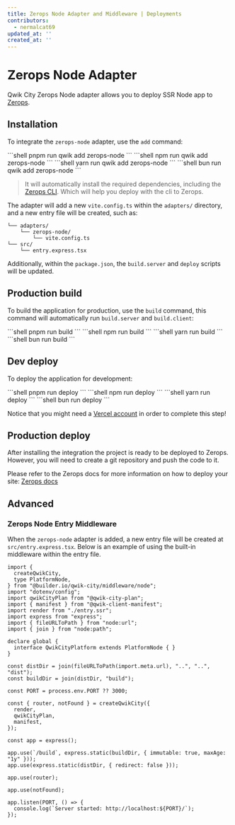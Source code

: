 ```yaml
---
title: Zerops Node Adapter and Middleware | Deployments
contributors:
  - nermalcat69
updated_at: ''
created_at: ''
---
```



# Zerops Node Adapter

Qwik City Zerops Node adapter allows you to deploy SSR Node app to [Zerops](https://zerops.io/).

## Installation

To integrate the `zerops-node` adapter, use the `add` command:

<PackageManagerTabs>
<span q:slot="pnpm">
```shell
pnpm run qwik add zerops-node
```
</span>
<span q:slot="npm">
```shell
npm run qwik add zerops-node
```
</span>
<span q:slot="yarn">
```shell
yarn run qwik add zerops-node
```
</span>
<span q:slot="bun">
```shell
bun run qwik add zerops-node
```
</span>
</PackageManagerTabs>

> It will automatically install the required dependencies, including the [Zerops CLI](https://docs.zerops.io/references/cli). Which will help you deploy with the cli to Zerops.

The adapter will add a new `vite.config.ts` within the `adapters/` directory, and a new entry file will be created, such as:

```shell
└── adapters/
    └── zerops-node/
        └── vite.config.ts
└── src/
    └── entry.express.tsx
```

Additionally, within the `package.json`, the `build.server` and `deploy` scripts will be updated.

## Production build

To build the application for production, use the `build` command, this command will automatically run `build.server` and `build.client`:

<PackageManagerTabs>
<span q:slot="pnpm">
```shell
pnpm run build
```
</span>
<span q:slot="npm">
```shell
npm run build
```
</span>
<span q:slot="yarn">
```shell
yarn run build
```
</span>
<span q:slot="bun">
```shell
bun run build
```
</span>
</PackageManagerTabs>


## Dev deploy

To deploy the application for development:

<PackageManagerTabs>
<span q:slot="pnpm">
```shell
pnpm run deploy
```
</span>
<span q:slot="npm">
```shell
npm run deploy
```
</span>
<span q:slot="yarn">
```shell
yarn run deploy
```
</span>
<span q:slot="bun">
```shell
bun run deploy
```
</span>
</PackageManagerTabs>

Notice that you might need a [Vercel account](https://vercel.com/docs/concepts/get-started) in order to complete this step!

## Production deploy

After installing the integration the project is ready to be deployed to Zerops. However, you will need to create a git repository and push the code to it.

Please refer to the Zerops docs for more information on how to deploy your site: [Zerops docs](https://docs.zerops.io/nodejs/how-to/trigger-pipeline)

## Advanced

### Zerops Node Entry Middleware

When the `zerops-node` adapter is added, a new entry file will be created at `src/entry.express.tsx`. Below is an example of using the built-in middleware within the entry file.

```tsx title="src/entry.zerops-node.tsx"
import {
  createQwikCity,
  type PlatformNode,
} from "@builder.io/qwik-city/middleware/node";
import "dotenv/config";
import qwikCityPlan from "@qwik-city-plan";
import { manifest } from "@qwik-client-manifest";
import render from "./entry.ssr";
import express from "express";
import { fileURLToPath } from "node:url";
import { join } from "node:path";

declare global {
  interface QwikCityPlatform extends PlatformNode { }
}

const distDir = join(fileURLToPath(import.meta.url), "..", "..", "dist");
const buildDir = join(distDir, "build");

const PORT = process.env.PORT ?? 3000;

const { router, notFound } = createQwikCity({
  render,
  qwikCityPlan,
  manifest,
});

const app = express();

app.use(`/build`, express.static(buildDir, { immutable: true, maxAge: "1y" }));
app.use(express.static(distDir, { redirect: false }));

app.use(router);

app.use(notFound);

app.listen(PORT, () => {
  console.log(`Server started: http://localhost:${PORT}/`);
});

```
